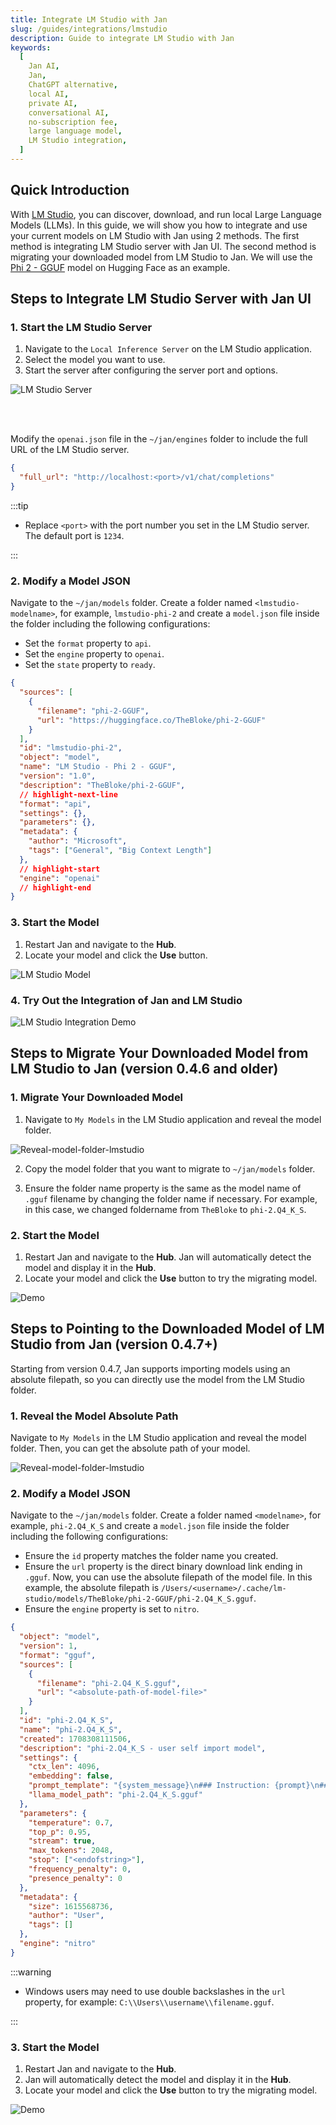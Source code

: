 ```yaml
---
title: Integrate LM Studio with Jan
slug: /guides/integrations/lmstudio
description: Guide to integrate LM Studio with Jan
keywords:
  [
    Jan AI,
    Jan,
    ChatGPT alternative,
    local AI,
    private AI,
    conversational AI,
    no-subscription fee,
    large language model,
    LM Studio integration,
  ]
---
```


## Quick Introduction

With [LM Studio](https://lmstudio.ai/), you can discover, download, and run local Large Language Models (LLMs). In this guide, we will show you how to integrate and use your current models on LM Studio with Jan using 2 methods.  The first method is integrating LM Studio server with Jan UI. The second method is migrating your downloaded model from LM Studio to Jan. We will use the [Phi 2 - GGUF](https://huggingface.co/TheBloke/phi-2-GGUF) model on Hugging Face as an example.

## Steps to Integrate LM Studio Server with Jan UI

### 1. Start the LM Studio Server

1. Navigate to the `Local Inference Server` on the LM Studio application.  
2. Select the model you want to use. 
3. Start the server after configuring the server port and options. 

![LM Studio Server](assets/05-setting-lmstudio-server.gif)

<br></br>

Modify the `openai.json` file in the `~/jan/engines` folder to include the full URL of the LM Studio server.

```json title="~/jan/engines/openai.json"
{
  "full_url": "http://localhost:<port>/v1/chat/completions"
}
```

:::tip

- Replace `<port>` with the port number you set in the LM Studio server. The default port is `1234`.

:::

### 2. Modify a Model JSON

Navigate to the `~/jan/models` folder. Create a folder named `<lmstudio-modelname>`, for example, `lmstudio-phi-2` and create a `model.json` file inside the folder including the following configurations:

- Set the `format` property to `api`.
- Set the `engine` property to `openai`.
- Set the `state` property to `ready`.

```json title="~/jan/models/lmstudio-phi-2/model.json"
{
  "sources": [
    {
      "filename": "phi-2-GGUF",
      "url": "https://huggingface.co/TheBloke/phi-2-GGUF"
    }
  ],
  "id": "lmstudio-phi-2",
  "object": "model",
  "name": "LM Studio - Phi 2 - GGUF",
  "version": "1.0",
  "description": "TheBloke/phi-2-GGUF",
  // highlight-next-line
  "format": "api",
  "settings": {},
  "parameters": {},
  "metadata": {
    "author": "Microsoft",
    "tags": ["General", "Big Context Length"]
  },
  // highlight-start
  "engine": "openai"
  // highlight-end
}
```

### 3. Start the Model

1. Restart Jan and navigate to the **Hub**. 
2. Locate your model and click the **Use** button.

![LM Studio Model](assets/05-lmstudio-run.png)

### 4. Try Out the Integration of Jan and LM Studio

![LM Studio Integration Demo](assets/05-lmstudio-integration-demo.gif)

## Steps to Migrate Your Downloaded Model from LM Studio to Jan (version 0.4.6 and older)

### 1. Migrate Your Downloaded Model

1. Navigate to `My Models` in the LM Studio application and reveal the model folder.

![Reveal-model-folder-lmstudio](assets/05-reveal-model-folder-lmstudio.gif)

2. Copy the model folder that you want to migrate to `~/jan/models` folder.

3. Ensure the folder name property is the same as the model name of `.gguf` filename by changing the folder name if necessary. For example, in this case, we changed foldername from `TheBloke` to `phi-2.Q4_K_S`.

### 2. Start the Model

1. Restart Jan and navigate to the **Hub**. Jan will automatically detect the model and display it in the **Hub**. 
2. Locate your model and click the **Use** button to try the migrating model.

![Demo](assets/05-demo-migrating-model.gif)

## Steps to Pointing to the Downloaded Model of LM Studio from Jan (version 0.4.7+)

Starting from version 0.4.7, Jan supports importing models using an absolute filepath, so you can directly use the model from the LM Studio folder.

### 1. Reveal the Model Absolute Path

Navigate to `My Models` in the LM Studio application and reveal the model folder. Then, you can get the absolute path of your model.

![Reveal-model-folder-lmstudio](assets/05-reveal-model-folder-lmstudio.gif)

### 2. Modify a Model JSON

Navigate to the `~/jan/models` folder. Create a folder named `<modelname>`, for example, `phi-2.Q4_K_S` and create a `model.json` file inside the folder including the following configurations:

- Ensure the `id` property matches the folder name you created.
- Ensure the `url` property is the direct binary download link ending in `.gguf`. Now, you can use the absolute filepath of the model file. In this example, the absolute filepath is `/Users/<username>/.cache/lm-studio/models/TheBloke/phi-2-GGUF/phi-2.Q4_K_S.gguf`.
- Ensure the `engine` property is set to `nitro`.

```json
{
  "object": "model",
  "version": 1,
  "format": "gguf",
  "sources": [
    {
      "filename": "phi-2.Q4_K_S.gguf",
      "url": "<absolute-path-of-model-file>"
    }
  ],
  "id": "phi-2.Q4_K_S",
  "name": "phi-2.Q4_K_S",
  "created": 1708308111506,
  "description": "phi-2.Q4_K_S - user self import model",
  "settings": {
    "ctx_len": 4096,
    "embedding": false,
    "prompt_template": "{system_message}\n### Instruction: {prompt}\n### Response:",
    "llama_model_path": "phi-2.Q4_K_S.gguf"
  },
  "parameters": {
    "temperature": 0.7,
    "top_p": 0.95,
    "stream": true,
    "max_tokens": 2048,
    "stop": ["<endofstring>"],
    "frequency_penalty": 0,
    "presence_penalty": 0
  },
  "metadata": {
    "size": 1615568736,
    "author": "User",
    "tags": []
  },
  "engine": "nitro"
}
```

:::warning

- Windows users may need to use double backslashes in the `url` property, for example: `C:\\Users\\username\\filename.gguf`.

:::


### 3. Start the Model

1. Restart Jan and navigate to the **Hub**. 
2. Jan will automatically detect the model and display it in the **Hub**. 
3. Locate your model and click the **Use** button to try the migrating model.  

![Demo](assets/05-demo-pointing-model.gif)
